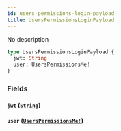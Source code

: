```yaml
---
id: users-permissions-login-payload
title: UsersPermissionsLoginPayload
---
```


No description

```graphql
type UsersPermissionsLoginPayload {
  jwt: String
  user: UsersPermissionsMe!
}
```

### Fields

#### `jwt` ([`String`](/v1/scalars/string))

#### `user` ([`UsersPermissionsMe!`](/v1/objects/users-permissions-me))
